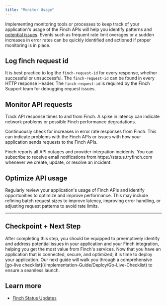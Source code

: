 ```yaml
---
title: "Monitor Usage"
---
```


Implementing monitoring tools or processes to keep track of your application's usage of the Finch APIs will help you identify patterns and [potential issues](/Implementation-Guide/Optimize/Mitigate-Errors). Events such as frequent rate limit overages or a sudden increases in error rates can be quickly identified and actioned if proper monitoring is in place. 

## Log finch request id

It is best practice to log the `finch-request-id` for every response, whether successful or unsuccessful. The `finch-request-id` can be found in every HTTP response Header. The `finch-request-id` is required by the Finch Support team for debugging request issues. 

## Monitor API requests

Track API response times to and from Finch. A spike in latency can indicate network problems or possible Finch performance degradations.

Continuously check for increases in error rate responses from Finch. This can indicate problems with the Finch APIs or issues with how your application sends requests to the Finch APIs.

<Info>
 Finch reports all API outages and provider integration incidents. You can subscribe to receive email notifications from https://status.tryfinch.com whenever we create, update, or resolve an incident.
</Info>

## Optimize API usage

Regularly review your application's usage of Finch APIs and identify opportunities to optimize and improve performance. This may include refining batch request sizes to improve latency, improving error handling, or adjusting request patterns to avoid rate limits.

---

## Checkpoint + Next Step
<Check>
 After completing this step, you should be equipped to preemptively identify and address potential issues in your application and your Finch integration, helping you get the most value from Finch's services. Now that you have an application that is connected, secure, and optimized, it is time to deploy your application. Our next guide will walk you through a comprehensive [go-live checklist](/Implementation-Guide/Deploy/Go-Live-Checklist) to ensure a seamless launch.
</Check>

## Learn more

- [Finch Status Updates](https://status.tryfinch.com)
